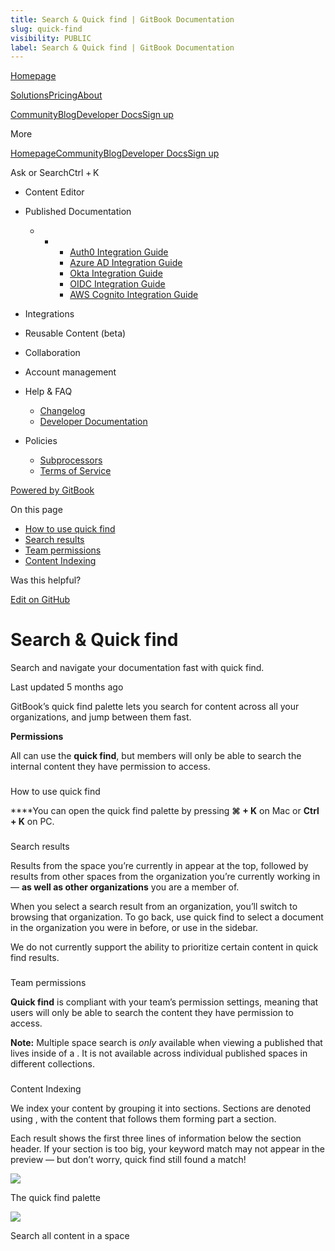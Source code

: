 ```yaml
---
title: Search & Quick find | GitBook Documentation
slug: quick-find
visibility: PUBLIC
label: Search & Quick find | GitBook Documentation
---
```

[Homepage](https://www.gitbook.com/)

[Solutions](https://www.gitbook.com/solutions/public-docs)[Pricing](https://www.gitbook.com/pricing)[About](https://www.gitbook.com/about)

[Community](https://github.com/GitbookIO/community)[Blog](https://www.gitbook.com/blog)[Developer Docs](https://developer.gitbook.com/)[Sign up](https://gitbook.com/join)

More

[Homepage](https://www.gitbook.com/)[Community](https://github.com/GitbookIO/community)[Blog](https://www.gitbook.com/blog)[Developer Docs](https://developer.gitbook.com/)[Sign up](https://gitbook.com/join)

Ask or SearchCtrl + K

*   Content Editor
    
*   Published Documentation
    
    *   *   *   [Auth0 Integration Guide](https://developer.gitbook.com/visitor-authentication/guides/integrations/how-to-use-auth0-integration-for-visitor-authentication)
            *   [Azure AD Integration Guide](https://developer.gitbook.com/visitor-authentication/guides/integrations/how-to-use-azure-ad-integration-for-visitor-authentication)
            *   [Okta Integration Guide](https://developer.gitbook.com/visitor-authentication/guides/integrations/how-to-use-okta-integration-for-visitor-authentication)
            *   [OIDC Integration Guide](https://developer.gitbook.com/visitor-authentication/guides/integrations/how-to-use-the-oidc-integration-for-visitor-authentication)
            *   [AWS Cognito Integration Guide](https://developer.gitbook.com/visitor-authentication/guides/integrations/how-to-use-the-aws-cognito-integration-for-visitor-authentication)
            
        
    
*   Integrations
    
*   Reusable Content (beta)
    
*   Collaboration
    
*   Account management
    
*   Help & FAQ
    
    *   [Changelog](https://changelog.gitbook.com/)
    *   [Developer Documentation](https://developer.gitbook.com/)
*   Policies
    
    *   [Subprocessors](https://policies.gitbook.com/security/subprocessors)
    *   [Terms of Service](https://policies.gitbook.com/terms)

[Powered by GitBook](https://www.gitbook.com/?utm_source=content&utm_medium=trademark&utm_campaign=NkEGS7hzeqa35sMXQZ4X)

On this page

*   [How to use quick find](#how-to-use-quick-find)
*   [Search results](#display-of-results)
*   [​Team permissions](#team-permissions)
*   [Content Indexing](#indexation)

Was this helpful?

[Edit on GitHub](https://github.com/GitbookIO/public-docs/blob/main/content-editor/searching-your-content/quick-find.md)

Search & Quick find
===================

Search and navigate your documentation fast with quick find.

Last updated 5 months ago

GitBook’s quick find palette lets you search for content across all your organizations, and jump between them fast.

**Permissions**

All can use the **quick find**, but members will only be able to search the internal content they have permission to access.‌

### 

[](#how-to-use-quick-find)

How to use quick find

**​**You can open the quick find palette by pressing **⌘ + K** on Mac or **Ctrl + K** on PC.

### 

[](#display-of-results)

Search results

Results from the space you’re currently in appear at the top, followed by results from other spaces from the organization you’re currently working in — **as well as other organizations** you are a member of.

When you select a search result from an organization, you’ll switch to browsing that organization. To go back, use quick find to select a document in the organization you were in before, or use in the sidebar.

We do not currently support the ability to prioritize certain content in quick find results.

### 

[](#team-permissions)

​Team permissions

**Quick find** is compliant with your team’s permission settings, meaning that users will only be able to search the content they have permission to access.‌

**Note:** Multiple space search is _only_ available when viewing a published that lives inside of a . It is not available across individual published spaces in different collections.

### 

[](#indexation)

Content Indexing

We index your content by grouping it into sections. Sections are denoted using , with the content that follows them forming part a section.

Each result shows the first three lines of information below the section header. If your section is too big, your keyword match may not appear in the preview — but don’t worry, quick find still found a match!

![](https://docs.gitbook.com/~gitbook/image?url=https%3A%2F%2F1050631731-files.gitbook.io%2F%7E%2Ffiles%2Fv0%2Fb%2Fgitbook-x-prod.appspot.com%2Fo%2Fspaces%252FNkEGS7hzeqa35sMXQZ4X%252Fuploads%252FWBwLXFqBGu5oBHIWz8yu%252Fquick-find.png%3Falt%3Dmedia%26token%3D01182fcc-8bb7-458e-a0e0-656c63cba9f9&width=768&dpr=4&quality=100&sign=36c78a73&sv=1)

The quick find palette

![](https://docs.gitbook.com/~gitbook/image?url=https%3A%2F%2F1050631731-files.gitbook.io%2F%7E%2Ffiles%2Fv0%2Fb%2Fgitbook-x-prod.appspot.com%2Fo%2Fspaces%252FNkEGS7hzeqa35sMXQZ4X%252Fuploads%252FhSpTA5VOgXVeiZgOE4N8%252FScreenshot%25202024-02-15%2520at%252011.35.11.png%3Falt%3Dmedia%26token%3D8045ba6e-8110-431f-afe0-3a8b72598b9b&width=768&dpr=4&quality=100&sign=48764e36&sv=1)

Search all content in a space

